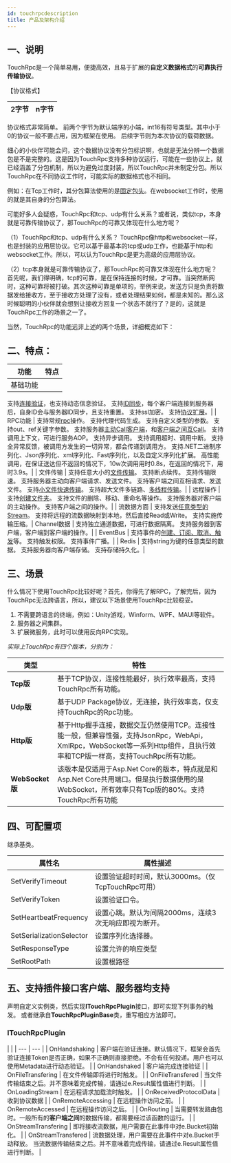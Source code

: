 ```yaml
---
id: touchrpcdescription
title: 产品及架构介绍
---
```



## 一、说明

TouchRpc是一个简单易用，便捷高效，且易于扩展的**自定义数据格式**的**可靠执行传输协议**。

【协议格式】

| 2字节 | n字节 |
| --- | --- |

协议格式非常简单。
前两个字节为默认端序的小端，int16有符号类型。其中小于0的协议一般不要占用，因为框架在使用。
后续字节则为本次协议的载荷数据。

细心的小伙伴可能会问，这个数据协议没有分包标识啊，也就是无法分辨一个数据包是不是完整的。这是因为TouchRpc支持多种协议运行，可能在一些协议上，就已经涵盖了分包机制，所以为避免过度封装，所以TouchRpc并未制定分包。所以TouchRpc在不同协议工作时，可能实际的数据格式也不相同。

例如：在Tcp工作时，其分包算法使用的是[固定包头](<../08、数据处理适配器/8.2 Tcp适配器/fixedheaderpackageadapter>)。在websocket工作时，使用的就是其自身的分包算法。

可能好多人会疑惑，TouchRpc和tcp、udp有什么关系？或者说，类似tcp，本身就是可靠传输协议了，那TouchRpc的可靠又体现在什么地方呢？

（1）TouchRpc和tcp、udp有什么关系？
TouchRpc像http和websocket一样，也是封装的应用层协议。它可以基于最基本的tcp或udp工作，也能基于http和websocket工作。所以，可以认为TouchRpc是更为高级的应用层协议。

（2）tcp本身就是可靠传输协议了，那TouchRpc的可靠又体现在什么地方呢？
首先呢，我们得明确，tcp的可靠，是在保持连接的时候，才可靠。当突然断网时，这种可靠将被打破。其次这种可靠是单项的，举例来说，发送方只是负责将数据发给接收方，至于接收方处理了没有，或者处理结果如何，都是未知的。那么这时候聪明的小伙伴就会想到让接收方回复一个状态不就行了？是的，这就是TouchRpc工作的场景之一了。

当然，TouchRpc的功能远非上述的两个场景，详细概览如下：


## 二、特点：

| **功能** | **特点** |
| --- | --- |
| 基础功能 |
支持[连接验证](<7.4 基础功能\1、基础功能.md>)，也支持动态信息验证。
支持[ID同步](<7.4 基础功能\1、基础功能.md>)，每个客户端连接到服务器后，自身ID会与服务器ID同步，且支持重置。
支持ssl加密。
支持[协议扩展](<7.4 基础功能\2、协议扩展.md>)。|
| RPC功能 |
支持常规[rpc](<7.5 Rpc功能\1、创建rpc服务.md>)操作。
支持代理代码生成。
支持自定义类型的参数。
支持out、ref关键字参数。
支持服务器[主动Call客户端](<7.5 Rpc功能\3、反向rpc（服务器主动Call客户端）.md>)，和[客户端之间互Call](<7.5 Rpc功能\4、客户端相互调用rpc.md>)。
支持调用上下文，可进行服务AOP。
支持异步调用。
支持调用超时、调用中断。
支持全异常反馈，被调用方发生的一切异常，都会传递到调用方。
支持.NET二进制序列化、Json序列化、xml序列化、Fast序列化，以及自定义序列化扩展。
高性能调用，在保证送达但不返回的情况下，10w次调用用时0.8s，在返回的情况下，用时3.9s。|
| 文件传输 |
支持任意大小的[文件传输](<7.6 文件传输\2、传输文件.md>)。
支持断点续传。
支持传输限速。
支持服务器主动向客户端请求、发送文件。
支持客户端之间互相请求、发送文件。
支持[小文件快速传输](<7.6 文件传输\3、小文件传输.md>)。
支持超大文件多链路、[多线程传输](<7.6 文件传输\4、多线程文件传输.md>)。|
| 远程操作 |
支持[创建文件夹](<7.7 远程文件操作.md>)。
支持文件的删除、移动、重命名等操作。
支持服务器对客户端的主动操作。
支持客户端之间的操作。|
| 流数据方面 |
支持发送[任意类型的Stream](<7.8 流数据传输\1、Stream传输.md>)。
支持将远程的流数据映射到本地，然后直接Read或Write。
支持实施传输压缩。| Channel数据 |
支持独立通道数据，可进行数据隔离。
支持服务器到客户端，客户端到客户端的操作。|
| EventBus |
支持事件的[创建、订阅、取消、触发](<7.9 EventBus.md>)等。
支持触发权限。
支持事件广播。|
| Redis |
支持string为键的任意类型的数据。
支持服务器向客户端存储。
支持存储持久化。|


## 三、场景

什么情况下使用TouchRpc比较好呢？首先，你得先了解RPC，了解完后，因为TouchRpc无法跨语言，所以，建议以下场景使用TouchRpc比较稳妥。

1. 不需要跨语言的终端，例如：Unity游戏，Winform、WPF、MAUI等软件。
2. 服务器之间集群。
3. 扩展微服务，此时可以使用反向RPC实现。

*实际上TouchRpc有四个版本，分别为：*

| **类型** | **特性** |
| --- | --- |
| **Tcp版** | 基于TCP协议，连接性能最好，执行效率最高，支持TouchRpc所有功能。 |
| **Udp版** | 基于UDP Package协议，无连接，执行效率高，仅支持TouchRpc的Rpc功能。 |
| **Http版** | 基于Http握手连接，数据交互仍然使用TCP。连接性能一般，但兼容性强，支持JsonRpc，WebApi，XmlRpc，WebSocket等一系列Http组件，且执行效率和TCP版一样高，支持TouchRpc所有功能。 |
| **WebSocket版** | 该版本是仅适用于Asp.Net Core的版本，特点就是和Asp.Net Core共用端口。但是执行数据使用的是WebSocket，所有效率只有Tcp版的80%。支持TouchRpc所有功能 |


## 四、可配置项

继承基类。

| **属性名** | **属性描述** |
| --- | --- |
| SetVerifyTimeout | 设置验证超时时间，默认3000ms。（仅TcpTouchRpc可用） |
| SetVerifyToken | 设置验证口令。 |
| SetHeartbeatFrequency | 设置心跳。默认为间隔2000ms，连续3次无响应即视为断开。 |
| SetSerializationSelector | 设置序列化选择器。 |
| SetResponseType | 设置允许的响应类型 |
| SetRootPath | 设置根路径 |


## 五、支持插件接口客户端、服务器均支持

声明自定义实例类，然后实现**ITouchRpcPlugin**接口，即可实现下列事务的触发。
或者继承自**TouchRpcPluginBase**类，重写相应方法即可。


### **ITouchRpcPlugin**

|  |
| --- | --- |
| OnHandshaking | 客户端在验证连接。默认情况下，框架会首先验证连接Token是否正确，如果不正确则直接拒绝。不会有任何投递。用户也可以使用Metadata进行动态验证。 |
| OnHandshaked | 客户端完成连接验证 |
| OnFileTransfering | 在文件传输即将进行时触发。 |
| OnFileTransfered | 当文件传输结束之后。并不意味着完成传输，请通过e.Result属性值进行判断。 |
| OnLoadingStream | 在远程请求加载流时触发。 |
| OnReceivedProtocolData | 收到协议数据 |
| OnRemoteAccessing | 在远程操作访问之前。 |
| OnRemoteAccessed | 在远程操作访问之后。 |
| OnRouting | 当需要转发路由包时。一般所有的**客户端之间**的数据传输，都需要经过该函数的运行。 |
| OnStreamTransfering | 即将接收流数据，用户需要在此事件中对e.Bucket初始化。 |
| OnStreamTransfered | 流数据处理，用户需要在此事件中对e.Bucket手动释放。 当流数据传输结束之后。并不意味着完成传输，请通过e.Result属性值进行判断。 |
